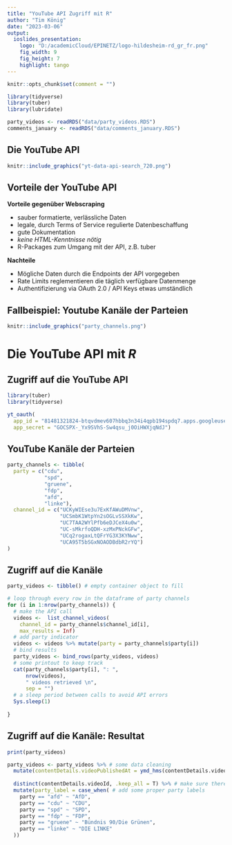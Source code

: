 ```yaml
---
title: "YouTube API Zugriff mit R"
author: "Tim König"
date: "2023-03-06"
output: 
  ioslides_presentation:
    logo: "D:/academicCloud/EPINETZ/logo-hildesheim-rd_gr_fr.png"
    fig_width: 9
    fig_height: 7
    highlight: tango
---
```


```r
knitr::opts_chunk$set(comment = "")

library(tidyverse)
library(tuber)
library(lubridate)

party_videos <- readRDS("data/party_videos.RDS")
comments_january <- readRDS("data/comments_january.RDS")

```

## Die YouTube API

```r
knitr::include_graphics("yt-data-api-search_720.png")
```

## Vorteile der YouTube API

**Vorteile gegenüber Webscraping**

-   sauber formatierte, verlässliche Daten
-   legale, durch Terms of Service regulierte Datenbeschaffung
-   gute Dokumentation
-   *keine HTML-Kenntnisse nötig*
-   R-Packages zum Umgang mit der API, z.B. tuber

**Nachteile**

-   Mögliche Daten durch die Endpoints der API vorgegeben
-   Rate Limits reglementieren die täglich verfügbare Datenmenge
-   Authentifizierung via OAuth 2.0 / API Keys etwas umständlich

## Fallbeispiel: Youtube Kanäle der Parteien

```r
knitr::include_graphics("party_channels.png")
```

# Die YouTube API mit *R*

## Zugriff auf die YouTube API

```r
library(tuber)
library(tidyverse)

yt_oauth(
  app_id = "81481321824-btqvdmev607hbbq3n34i4qpb194spdq7.apps.googleusercontent.com",
  app_secret = "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")
```

## YouTube Kanäle der Parteien

```r
party_channels <- tibble(
  party = c("cdu",
            "spd",
            "gruene",
            "fdp", 
            "afd", 
            "linke"),
  channel_id = c("UCKyWIEse3u7ExKfAWuDMVnw",
                 "UCSmbK1WtpYn2sOGLvSSXkKw",
                 "UC7TAA2WYlPfb6eDJCeX4u0w",
                 "UC-sMkrfoQDH-xzMxPNckGFw",
                 "UCq2rogaxLtQFrYG3X3KYNww",
                 "UCA95T5bSGxNOAODBdbR2rYQ")
)
```

## Zugriff auf die Kanäle

```r
party_videos <- tibble() # empty container object to fill

# loop through every row in the dataframe of party channels
for (i in 1:nrow(party_channels)) { 
  # make the API call
  videos <-  list_channel_videos(
    channel_id = party_channels$channel_id[i],
    max_results = Inf)
  # add party indicator
  videos <- videos %>% mutate(party = party_channels$party[i]) 
  # bind results
  party_videos <- bind_rows(party_videos, videos) 
  # some printout to keep track
  cat(party_channels$party[i], ": ", 
      nrow(videos), 
      " videos retrieved \n", 
      sep = "") 
  # a sleep period between calls to avoid API errors
  Sys.sleep(1) 
  
}

```

## Zugriff auf die Kanäle: Resultat

```r
print(party_videos)
```

```r
party_videos <- party_videos %>% # some data cleaning
  mutate(contentDetails.videoPublishedAt = ymd_hms(contentDetails.videoPublishedAt)) %>%  # proper datetime format
  
  distinct(contentDetails.videoId, .keep_all = T) %>% # make sure there are no duplicates
  mutate(party_label = case_when( # add some proper party labels
    party == "afd" ~ "AfD",
    party == "cdu" ~ "CDU",
    party == "spd" ~ "SPD",
    party == "fdp" ~ "FDP",
    party == "gruene" ~ "Bündnis 90/Die Grünen",
    party == "linke" ~ "DIE LINKE"
  ))
```
